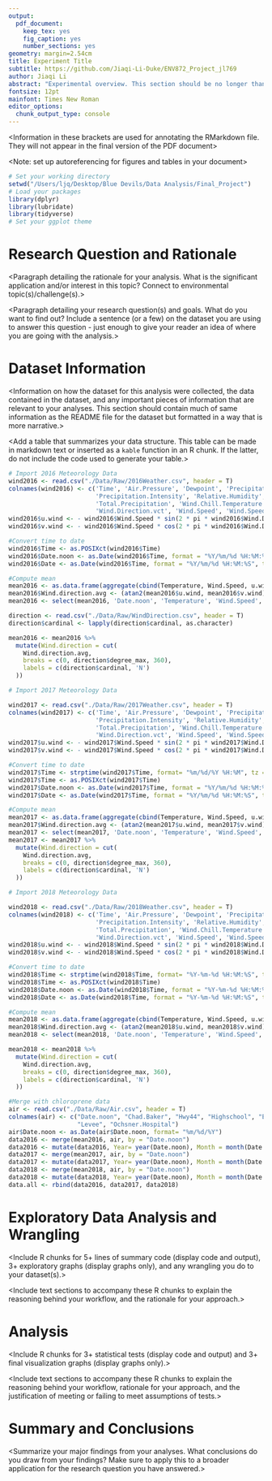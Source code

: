 ```yaml
---
output: 
  pdf_document:
    keep_tex: yes
    fig_caption: yes
    number_sections: yes
geometry: margin=2.54cm
title: Experiment Title
subtitle: https://github.com/Jiaqi-Li-Duke/ENV872_Project_jl769
author: Jiaqi Li
abstract: "Experimental overview. This section should be no longer than 250 words."
fontsize: 12pt
mainfont: Times New Roman
editor_options: 
  chunk_output_type: console
---
```


<Information in these brackets are used for annotating the RMarkdown file. They will not appear in the final version of the PDF document>

\newpage
\tableofcontents 
\newpage
\listoftables 
\newpage
\listoffigures 
\newpage

<Setup the global options for the R chunks in your document>

<Note: set up autoreferencing for figures and tables in your document>

```r
# Set your working directory
setwd("/Users/ljq/Desktop/Blue Devils/Data Analysis/Final_Project")
# Load your packages
library(dplyr)
library(lubridate)
library(tidyverse)
# Set your ggplot theme

```


# Research Question and Rationale

<Paragraph detailing the rationale for your analysis. What is the significant application and/or interest in this topic? Connect to environmental topic(s)/challenge(s).>

<Paragraph detailing your research question(s) and goals. What do you want to find out? Include a sentence (or a few) on the dataset you are using to answer this question - just enough to give your reader an idea of where you are going with the analysis.>

\newpage

# Dataset Information

<Information on how the dataset for this analysis were collected, the data contained in the dataset, and any important pieces of information that are relevant to your analyses. This section should contain much of same information as the README file for the dataset but formatted in a way that is more narrative.>

<Add a table that summarizes your data structure. This table can be made in markdown text or inserted as a `kable` function in an R chunk. If the latter, do not include the code used to generate your table.>

```r
# Import 2016 Meteorology Data
wind2016 <- read.csv("./Data/Raw/2016Weather.csv", header = T)
colnames(wind2016) <- c('Time', 'Air.Pressure', 'Dewpoint', 'Precipitation', 
                        'Precipitation.Intensity', 'Relative.Humidity', 'Temperature',
                        'Total.Precipitation', 'Wind.Chill.Temperature', 'Wind.Direction',
                        'Wind.Direction.vct', 'Wind.Speed', 'Wind.Speed.avg', 'Wind.Speed.max')
wind2016$u.wind <- - wind2016$Wind.Speed * sin(2 * pi * wind2016$Wind.Direction / 360)
wind2016$v.wind <- - wind2016$Wind.Speed * cos(2 * pi * wind2016$Wind.Direction / 360)

#Convert time to date
wind2016$Time <- as.POSIXct(wind2016$Time)
wind2016$Date.noon <- as.Date(wind2016$Time, format = "%Y/%m/%d %H:%M:%S", tz = "Antarctica/Davis")
wind2016$Date <- as.Date(wind2016$Time, format = "%Y/%m/%d %H:%M:%S", tz = "America/Toronto")

#Compute mean
mean2016 <- as.data.frame(aggregate(cbind(Temperature, Wind.Speed, u.wind, v.wind) ~ Date.noon, wind2016, mean))
mean2016$Wind.direction.avg <- (atan2(mean2016$u.wind, mean2016$v.wind) * 360/2/pi) + 180
mean2016 <- select(mean2016, 'Date.noon', 'Temperature', 'Wind.Speed', 'Wind.direction.avg')

direction <- read.csv("./Data/Raw/WindDirection.csv", header = T)
direction$cardinal <- lapply(direction$cardinal, as.character)

mean2016 <- mean2016 %>%
  mutate(Wind.direction = cut(
    Wind.direction.avg,
    breaks = c(0, direction$degree_max, 360), 
    labels = c(direction$cardinal, 'N')
  ))

# Import 2017 Meteorology Data

wind2017 <- read.csv("./Data/Raw/2017Weather.csv", header = T)
colnames(wind2017) <- c('Time', 'Air.Pressure', 'Dewpoint', 'Precipitation', 
                        'Precipitation.Intensity', 'Relative.Humidity', 'Temperature',
                        'Total.Precipitation', 'Wind.Chill.Temperature', 'Wind.Direction',
                        'Wind.Direction.vct', 'Wind.Speed', 'Wind.Speed.avg', 'Wind.Speed.max')
wind2017$u.wind <- - wind2017$Wind.Speed * sin(2 * pi * wind2017$Wind.Direction / 360)
wind2017$v.wind <- - wind2017$Wind.Speed * cos(2 * pi * wind2017$Wind.Direction / 360)

#Convert time to date
wind2017$Time <- strptime(wind2017$Time, format= "%m/%d/%Y %H:%M", tz = "America/Toronto")
wind2017$Time <- as.POSIXct(wind2017$Time)
wind2017$Date.noon <- as.Date(wind2017$Time, format = "%Y/%m/%d %H:%M:%S", tz = "Antarctica/Davis")
wind2017$Date <- as.Date(wind2017$Time, format = "%Y/%m/%d %H:%M:%S", tz = "America/Toronto")

#Compute mean
mean2017 <- as.data.frame(aggregate(cbind(Temperature, Wind.Speed, u.wind, v.wind) ~ Date.noon, wind2017, mean))
mean2017$Wind.direction.avg <- (atan2(mean2017$u.wind, mean2017$v.wind) * 360/2/pi) + 180
mean2017 <- select(mean2017, 'Date.noon', 'Temperature', 'Wind.Speed', 'Wind.direction.avg')
mean2017 <- mean2017 %>%
  mutate(Wind.direction = cut(
    Wind.direction.avg,
    breaks = c(0, direction$degree_max, 360), 
    labels = c(direction$cardinal, 'N')
  ))

# Import 2018 Meteorology Data

wind2018 <- read.csv("./Data/Raw/2018Weather.csv", header = T)
colnames(wind2018) <- c('Time', 'Air.Pressure', 'Dewpoint', 'Precipitation', 
                        'Precipitation.Intensity', 'Relative.Humidity', 'Temperature',
                        'Total.Precipitation', 'Wind.Chill.Temperature', 'Wind.Direction',
                        'Wind.Direction.vct', 'Wind.Speed', 'Wind.Speed.avg', 'Wind.Speed.max')
wind2018$u.wind <- - wind2018$Wind.Speed * sin(2 * pi * wind2018$Wind.Direction / 360)
wind2018$v.wind <- - wind2018$Wind.Speed * cos(2 * pi * wind2018$Wind.Direction / 360)

#Convert time to date
wind2018$Time <- strptime(wind2018$Time, format= "%Y-%m-%d %H:%M:%S", tz = "America/Toronto")
wind2018$Time <- as.POSIXct(wind2018$Time)
wind2018$Date.noon <- as.Date(wind2018$Time, format = "%Y-%m-%d %H:%M:%S", tz = "Antarctica/Davis")
wind2018$Date <- as.Date(wind2018$Time, format = "%Y-%m-%d %H:%M:%S", tz = "America/Toronto")

#Compute mean
mean2018 <- as.data.frame(aggregate(cbind(Temperature, Wind.Speed, u.wind, v.wind) ~ Date.noon, wind2018, mean))
mean2018$Wind.direction.avg <- (atan2(mean2018$u.wind, mean2018$v.wind) * 360/2/pi) + 180
mean2018 <- select(mean2018, 'Date.noon', 'Temperature', 'Wind.Speed', 'Wind.direction.avg')

mean2018 <- mean2018 %>%
  mutate(Wind.direction = cut(
    Wind.direction.avg,
    breaks = c(0, direction$degree_max, 360), 
    labels = c(direction$cardinal, 'N')
  ))

#Merge with chloroprene data
air <- read.csv("./Data/Raw/Air.csv", header = T)
colnames(air) <- c("Date.noon", "Chad.Baker", "Hwy44", "Highschool", "Elementary.School",
                   "Levee", "Ochsner.Hospital")
air$Date.noon <- as.Date(air$Date.noon, format= "%m/%d/%Y")
data2016 <- merge(mean2016, air, by = "Date.noon")
data2016 <- mutate(data2016, Year= year(Date.noon), Month = month(Date.noon))
data2017 <- merge(mean2017, air, by = "Date.noon")
data2017 <- mutate(data2017, Year= year(Date.noon), Month = month(Date.noon))
data2018 <- merge(mean2018, air, by = "Date.noon")
data2018 <- mutate(data2018, Year= year(Date.noon), Month = month(Date.noon))
data.all <- rbind(data2016, data2017, data2018)

```

\newpage

# Exploratory Data Analysis and Wrangling

<Include R chunks for 5+ lines of summary code (display code and output), 3+ exploratory graphs (display graphs only), and any wrangling you do to your dataset(s).> 

<Include text sections to accompany these R chunks to explain the reasoning behind your workflow, and the rationale for your approach.>


\newpage

# Analysis
<Include R chunks for 3+ statistical tests (display code and output) and 3+ final visualization graphs (display graphs only).>

<Include text sections to accompany these R chunks to explain the reasoning behind your workflow, rationale for your approach, and the justification of meeting or failing to meet assumptions of tests.>


\newpage

# Summary and Conclusions
<Summarize your major findings from your analyses. What conclusions do you draw from your findings? Make sure to apply this to a broader application for the research question you have answered.>



